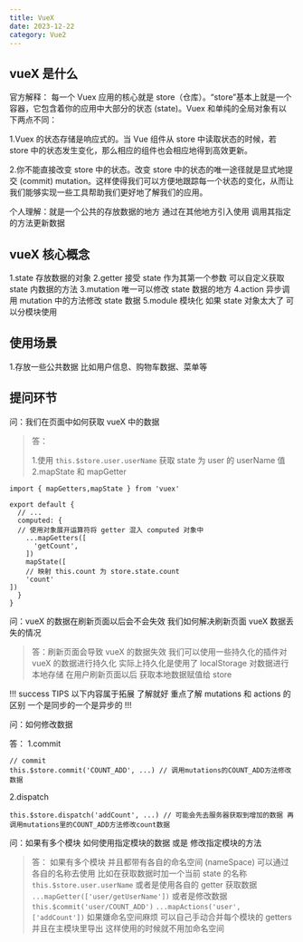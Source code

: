 ```yaml
---
title: VueX
date: 2023-12-22
category: Vue2
---
```


## vueX 是什么

官方解释：
每一个 Vuex 应用的核心就是 store（仓库）。“store”基本上就是一个容器，它包含着你的应用中大部分的状态 (state)。Vuex 和单纯的全局对象有以下两点不同：

1.Vuex 的状态存储是响应式的。当 Vue 组件从 store 中读取状态的时候，若 store 中的状态发生变化，那么相应的组件也会相应地得到高效更新。

2.你不能直接改变 store 中的状态。改变 store 中的状态的唯一途径就是显式地提交 (commit) mutation。这样使得我们可以方便地跟踪每一个状态的变化，从而让我们能够实现一些工具帮助我们更好地了解我们的应用。

个人理解：就是一个公共的存放数据的地方 通过在其他地方引入使用 调用其指定的方法更新数据

## vueX 核心概念

1.state 存放数据的对象
2.getter 接受 state 作为其第一个参数 可以自定义获取 state 内数据的方法
3.mutation 唯一可以修改 state 数据的地方
4.action 异步调用 mutation 中的方法修改 state 数据
5.module 模块化 如果 state 对象太大了 可以分模块使用

## 使用场景

1.存放一些公共数据 比如用户信息、购物车数据、菜单等

## 提问环节

问：我们在页面中如何获取 vueX 中的数据

> 答：
>
> 1.使用 `this.$store.user.userName` 获取 state 为 user 的 userName 值
> 2.mapState 和 mapGetter

```
import { mapGetters,mapState } from 'vuex'

export default {
  // ...
  computed: {
  // 使用对象展开运算符将 getter 混入 computed 对象中
    ...mapGetters([
      'getCount',
    ])
    mapState([
    // 映射 this.count 为 store.state.count
    'count'
])
  }
}
```

问：vueX 的数据在刷新页面以后会不会失效 我们如何解决刷新页面 vueX 数据丢失的情况

> 答：刷新页面会导致 vueX 的数据失效 我们可以使用一些持久化的插件对 vueX 的数据进行持久化 实际上持久化是使用了 localStorage 对数据进行本地存储 在用户刷新页面以后 获取本地数据赋值给 store

!!! success TIPS
以下内容属于拓展 了解就好 重点了解 mutations 和 actions 的区别 一个是同步的一个是异步的
!!!

问：如何修改数据

答：
1.commit

```
// commit
this.$store.commit('COUNT_ADD', ...) // 调用mutations的COUNT_ADD方法修改数据
```

2.dispatch

```
this.$store.dispatch('addCount', ...) // 可能会先去服务器获取到增加的数据 再调用mutations里的COUNT_ADD方法修改count数据
```

问：如果有多个模块 如何使用指定模块的数据 或是 修改指定模块的方法

> 答：
> 如果有多个模块 并且都带有各自的命名空间 (nameSpace) 可以通过各自的名称去使用 比如在获取数据时加一个当前 state 的名称 `this.$store.user.userName` 或者是使用各自的 getter 获取数据 `...mapGetter(['user/getUserName'])` 或者是修改数据 `this.$commit('user/COUNT_ADD')` `...mapActions('user', ['addCount'])`
> 如果嫌命名空间麻烦 可以自己手动合并每个模块的 getters 并且在主模块里导出 这样使用的时候就不用加命名空间
